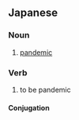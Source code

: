 ==Japanese==
{{ja-kanjitab|はん|はつ|k2=ぱつ|yomi=o}}

===Noun===
{{ja-noun|はんぱつ|kyu=汎發}}

# [[pandemic]]

===Verb===
{{ja-verb-suru|はんぱつ|kyu=汎發}}

# to be pandemic

====Conjugation====
{{ja-suru|はんぱつ}}